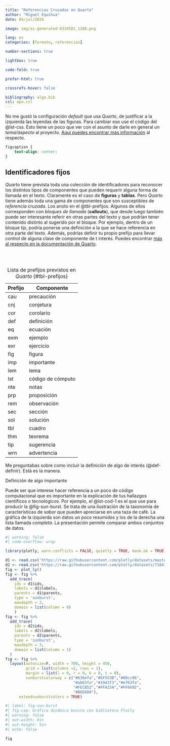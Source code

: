 ```yaml
---
title: "Referencias Cruzadas en Quarto"
author: "Miguel Equihua"
date: 04/jul/2024

image: img/ai-generated-8334581_1280.png

lang: es
categories: [formato, referencias]

number-sections: true

lightbox: true

code-fold: true

prefer-html: true

crossrefs-hover: false

bibliography: algo.bib
csl: apa.csl
---
```


No me gustó la configuración *default* que usa *Quarto*, de justificar a la izquierda las leyendas de las figuras. Para cambiar eso use el código del @lst-css. Esto tiene un poco que ver con el asunto de darle en general un *tema/aspecto* al proyecto. [Aquí puedes encontrar más información](https://quarto.org/docs/output-formats/html-themes.html) al respecto.

::: {#lst-css lst-cap="Código css para centrar la leyenda."}
```css

figcaption {
    text-align: center;
}

```
:::

## Identificadores fijos

*Quarto* tiene prevista toda una colección de identificadores para reconocer los distintos tipos de componentes que pueden requerir alguna forma de llamada en el texto. Claramente es el caso de **figuras** y **tablas**. Pero *Quarto* tiene además toda una gama de componentes que son susceptibles de *referencia cruzada*. Los anoto en el @tbl-prefijos. Algunos de ellos corresponden con *bloques de llamada* (**callouts**), que desde luego también puede ser interesante referir en otras partes del texto y que podrían tener contenido distinto al sugerido por el bloque. Por ejemplo, dentro de un bloque *tip*, podría ponerse una definición a la que se hace referencia en otra parte del texto. Además, podrías definir tu propio prefijo para llevar control de alguna clase de componente de t interés. Puedes encontrar [más al respecto en la documentación de Quarto](https://quarto.org/docs/reference/metadata/crossref.html).

\
\

| Prefijo | Componente        |
|---------|-------------------|
| cau     | precaución        |
| cnj     | conjetura         |
| cor     | corolario         |
| def     | definición        |
| eq      | ecuación          |
| exm     | ejemplo           |
| exr     | ejercicio         |
| fig     | figura            |
| imp     | importante        |
| lem     | lema              |
| lst     | código de cómputo |
| nte     | notas             |
| prp     | proposición       |
| rem     | observación       |
| sec     | sección           |
| sol     | solución          |
| tbl     | cuadro            |
| thm     | teorema           |
| tip     | sugerencia        |
| wrn     | advertencia       |

: Lista de prefijos previstos en *Quarto* {#tbl-prefijos}

Me preguntabas sobre como incluir la definición de algo de interés (@def-definir). Está es la manera.

::: {#def-definir}
Definición de algo importante
:::

Puede ser que interese hacer referencia a un poco de código computacional que es importante en la explicación de tus hallazgos científicos o tecnológicos. Por ejemplo, el @lst-cod-1 es el que use para producir la @fig-sun-burst. Se trata de una ilustración de la taxonomía de características de *sabor* que pueden apreciarse en una taza de café. La gráfica de la izquierda son datos un poco resumidos y los de la derecha una lista llamada *completa*. La presentación permite comparar ambos conjuntos de datos.

::: {#lst-cod-1 lst-cap="Código para producir una gráfica bonita."}
```r
#| warning: false
#| code-overflow: wrap

library(plotly, warn.conflicts = FALSE, quietly = TRUE, mask.ok = TRUE)

d1 <- read.csv('https://raw.githubusercontent.com/plotly/datasets/master/coffee-flavors.csv')
d2 <- read.csv('https://raw.githubusercontent.com/plotly/datasets/718417069ead87650b90472464c7565dc8c2cb1c/sunburst-coffee-flavors-complete.csv')
fig <- plot_ly() 
fig <- fig %>%
  add_trace(
    ids = d1$ids,
    labels = d1$labels,
    parents = d1$parents,
    type = 'sunburst',
    maxdepth = 2,
    domain = list(column = 0)
    ) 
fig <- fig %>%
  add_trace(
    ids = d2$ids,
    labels = d2$labels,
    parents = d2$parents,
    type = 'sunburst',
    maxdepth = 3,
    domain = list(column = 1)
  ) 
fig <- fig %>%
  layout(autosize=F, width = 700, height = 450, 
         grid = list(columns =2, rows = 1),
         margin = list(l = 0, r = 0, b = 0, t = 0),
         sunburstcolorway = c("#636efa","#EF553B","#00cc96",
                              "#ab63fa","#19d3f3","#e763fa",
                              "#FECB52","#FFA15A","#FF6692",
                              "#B6E880"),
      extendsunburstcolors = TRUE)
```
:::

::: {layout="[-1,5,-1]"}
```r
#| label: fig-sun-burst
#| fig-cap: Gráfica dinámica bonita con biblioteca Plotly
#| warning: false
#| out-width: 8in
#| out-height: 5in
#| echo: false

fig
```
:::
